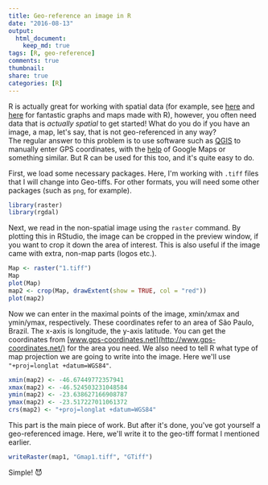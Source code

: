 ```yaml
---
title: Geo-reference an image in R
date: "2016-08-13"
output: 
  html_document:
    keep_md: true
tags: [R, geo-reference]
comments: true
thumbnail: 
share: true
categories: [R]
---
```




R is actually great for working with spatial data (for example, see [here](http://spatial.ly/2012/03/mapped-british-shipping-1750-1800/) and [here](https://pakillo.github.io/R-GIS-tutorial/#gmap) for fantastic graphs and maps made with R), however, you often need data that is *actually spatial* to get started! What do you do if you have an image, a map, let's say, that is not geo-referenced in any way?  
The regular answer to this problem is to use software such as [QGIS](http://www.qgis.com/) to manually enter GPS coordinates, with the [help](http://www.gps-coordinates.net/) of Google Maps or something similar. But R can be used for this too, and it's quite easy to do.

First, we load some necessary packages. Here, I'm working with `.tiff` files that I will change into Geo-tiffs. For other formats, you will need some other packages (such as `png`, for example).


```r
library(raster)
library(rgdal)
```

Next, we read in the non-spatial image using the `raster` command. By plotting this in RStudio, the image can be cropped in the preview window, if you want to crop it down the area of interest. This is also useful if the image came with extra, non-map parts (logos etc.).


```r
Map <- raster("1.tiff")  
Map
plot(Map)
map2 <- crop(Map, drawExtent(show = TRUE, col = "red")) 
plot(map2)
```

Now we can enter in the maximal points of the image, xmin/xmax and ymin/ymax, respectively. These coordinates refer to an area of São Paulo, Brazil. The x-axis is longitude, the y-axis latitude. You can get the coordinates from [www.gps-coordinates.net](http://www.gps-coordinates.net/) for the area you need. We also need to tell R what type of map projection we are going to write into the image. Here we'll use `"+proj=longlat +datum=WGS84"`.



```r
xmin(map2) <- -46.67449772357941 
xmax(map2) <- -46.524503231048584 
ymin(map2) <- -23.638627166908787
ymax(map2) <- -23.517227011061372
crs(map2) <- "+proj=longlat +datum=WGS84"
```

This part is the main piece of work. But after it's done, you've got yourself a geo-referenced image. Here, we'll write it to the geo-tiff format I mentioned earlier.


```r
writeRaster(map1, "Gmap1.tiff", "GTiff")
```

Simple! :smiling_imp:
